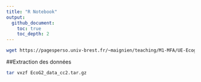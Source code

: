 ```yaml
---
title: "R Notebook"
output: 
  github_document:
    toc: true
    toc_depth: 2
---
```


```bash
wget https://pagesperso.univ-brest.fr/~maignien/teaching/M1-MFA/UE-Ecogenomique2/EcoG2_data_cc2.tar.gz
```
##Extraction des données
```bash
tar vxzf EcoG2_data_cc2.tar.gz
```

